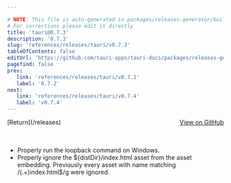 ```yaml
---

# NOTE: This file is auto-generated in packages/releases-generator/build.ts
# For corrections please edit it directly
title: 'tauri@0.7.3'
description: '0.7.3'
slug: 'references/releases/tauri/v0.7.3'
tableOfContents: false
editUrl: 'https://github.com/tauri-apps/tauri-docs/packages/releases-generator/build.ts'
pagefind: false
prev:
   link: 'references/releases/tauri/v0.7.2'
   label: '0.7.2'
next:
   link: 'references/releases/tauri/v0.7.4'
   label: 'v0.7.4'
---
```


			

<ReleaseSidebar slug="references/releases/tauri"  packageName="tauri" />

<div style="margin-bottom:3rem; display: flex; justify-content: space-between; align-items: center"><span>[Return](/releases)</span><span><a href="https://github.com/tauri-apps/tauri/releases/tag/tauri-v0.7.3">View on GitHub</a></span></div>

- Properly run the loopback command on Windows.
- Properly ignore the $\{distDir}/index.html asset from the asset embedding. Previously every asset with name matching /(.+)index.html$/g were ignored.

